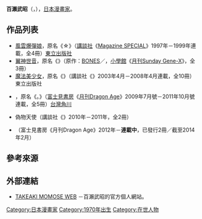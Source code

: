 {{multiple issues|
{{Notability Unreferenced|time=2016-09-17T18:56:48+00:00}}
{{Primarysources|time=2016-09-17T18:56:48+00:00}}
{{refimprove|time=2016-09-17T18:56:48+00:00}}
{{expand|time=2016-09-18T00:42:43+00:00}}
}}
{{Infobox 漫畫家
| 姓名               = 百瀨武昭
| 職業               = [[漫畫家|漫畫家]]
| 圖像               = 
| 圖像大小           = 
| 圖像說明           = 
| 本名               = 
| 日語原文           = 百瀬 武昭
| 英文名             = 
| 假名               = ももせ たけあき
| 羅馬字             = Momose Takeaki
| 性別               =
| 國籍               = {{JPN}}
| 出生日期           = {{Birth date and age|1970|11|18|no}}
| 出生地點           = 
| 逝世日期           = 
| 逝世地點           = 
| 活躍時期           = 
| 類型               = 
| 出道作品           = 
| 代表作品           = 《[[風雲爆彈娘|風雲爆彈娘]]》<br />《[[魔法美少女|魔法美少女]]》
| 獎項               = 
| 簽名               = 
| 官方網站           = [http://www007.upp.so-net.ne.jp/ta-momose/ TAKEAKI MOMOSE WEB] {{ja icon}}
| 附註               = 
}}
{{japanese|japanese=百瀬 武昭|kana=ももせ たけあき|romaji=Momose Takeaki}}
{{漫畫}}
'''百瀨武昭'''（{{lang-ja|百瀬 武昭}}，{{bd|1970年{{來源請求}}|11月18日||}}），[[日本|日本]][[漫畫家|漫畫家]]。

== 作品列表 ==
* [[風雲爆彈娘|風雲爆彈娘]]，原名《{{lang|ja|マイアミ}}☆{{lang|ja|ガンズ}}》（[[講談社|講談社]]《[[Magazine_SPECIAL|Magazine SPECIAL]]》1997年－1999年連載，全4冊）[[東立出版社|東立出版社]]
* [[翼神世音|翼神世音]]，原名《{{lang|ja|ラーゼフォン}}》（原作：[[BONES_(動畫製作公司)|BONES]]／{{link-ja|出渕裕|出渕裕}}，[[小學館|小學館]]《[[月刊Sunday_Gene-X|月刊Sunday Gene-X]]》，全3冊）
* [[魔法美少女|魔法美少女]]，原名《{{lang|ja|マジカノ}}》（講談社《{{link-ja|月刊MagazineZ|月刊マガジンZ}}》2003年4月－2008年4月連載，全10冊）東立出版社
* {{link-ja|裸神溫泉鄉。|かみせん。}}，原名《{{lang|ja|かみせん}}。》（[[富士見書房|富士見書房]]《[[月刊Dragon_Age|月刊Dragon Age]]》2009年7月號－2011年10月號連載，全5冊）[[台灣角川|台灣角川]]
* {{lang|ja|エンジェルフェイク}} 偽物天使（講談社《{{link-ja|月刊Young Magazine|月刊ヤングマガジン}}》2010年－2011年，全2冊）
* {{link-ja|忍者X秘技！ |まとめ×さいと!}}（富士見書房《月刊Dragon Age》2012年－'''連載中'''，已發行2冊／截至2014年2月）

== 參考來源 ==
{{Cite web|url=http://www007.upp.so-net.ne.jp/ta-momose/|title=【オシゴト -works-：profile】TAKEAKI MOMOSE WEB|publisher=百瀨武昭的官方個人網站|accessdate=2016-09-17|language=ja|archive-date=2016-09-17|archive-url=https://web.archive.org/web/20160917225437/http://www007.upp.so-net.ne.jp/ta-momose/|dead-url=no}}

== 外部連結 ==
* [http://www007.upp.so-net.ne.jp/ta-momose/ TAKEAKI MOMOSE WEB] {{Wayback|url=http://www007.upp.so-net.ne.jp/ta-momose/ |date=20160917225437 }} {{ja icon}}－百瀨武昭的官方個人網站。

{{DEFAULTSORT:Momose Takeaki}}
[[Category:日本漫畫家|Category:日本漫畫家]]
[[Category:1970年出生|Category:1970年出生]]
[[Category:在世人物|Category:在世人物]]